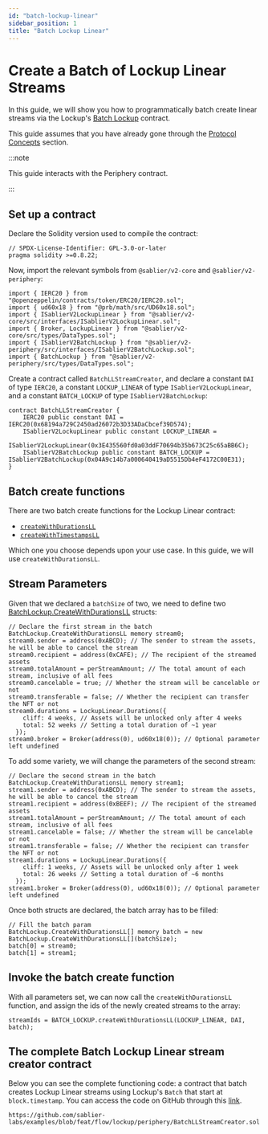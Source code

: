 ```yaml
---
id: "batch-lockup-linear"
sidebar_position: 1
title: "Batch Lockup Linear"
---
```



# Create a Batch of Lockup Linear Streams

In this guide, we will show you how to programmatically batch create linear streams via the Lockup's
[Batch Lockup](/reference/lockup/periphery/contract.SablierV2BatchLockup) contract.

This guide assumes that you have already gone through the [Protocol Concepts](/concepts/streaming) section.

:::note

This guide interacts with the Periphery contract.

:::

<AdmonitionSimpleCode />

## Set up a contract

Declare the Solidity version used to compile the contract:

```solidity
// SPDX-License-Identifier: GPL-3.0-or-later
pragma solidity >=0.8.22;
```

Now, import the relevant symbols from `@sablier/v2-core` and `@sablier/v2-periphery`:

```solidity
import { IERC20 } from "@openzeppelin/contracts/token/ERC20/IERC20.sol";
import { ud60x18 } from "@prb/math/src/UD60x18.sol";
import { ISablierV2LockupLinear } from "@sablier/v2-core/src/interfaces/ISablierV2LockupLinear.sol";
import { Broker, LockupLinear } from "@sablier/v2-core/src/types/DataTypes.sol";
import { ISablierV2BatchLockup } from "@sablier/v2-periphery/src/interfaces/ISablierV2BatchLockup.sol";
import { BatchLockup } from "@sablier/v2-periphery/src/types/DataTypes.sol";
```

Create a contract called `BatchLLStreamCreator`, and declare a constant `DAI` of type `IERC20`, a constant
`LOCKUP_LINEAR` of type `ISablierV2LockupLinear`, and a constant `BATCH_LOCKUP` of type `ISablierV2BatchLockup`:

```solidity
contract BatchLLStreamCreator {
    IERC20 public constant DAI = IERC20(0x68194a729C2450ad26072b3D33ADaCbcef39D574);
    ISablierV2LockupLinear public constant LOCKUP_LINEAR =
        ISablierV2LockupLinear(0x3E435560fd0a03ddF70694b35b673C25c65aBB6C);
    ISablierV2BatchLockup public constant BATCH_LOCKUP = ISablierV2BatchLockup(0x04A9c14b7a000640419aD5515Db4eF4172C00E31);
}
```

<ConstantsComment />

## Batch create functions

There are two batch create functions for the Lockup Linear contract:

- [`createWithDurationsLL`](/reference/lockup/periphery/contract.SablierV2BatchLockup#createwithdurationsll)
- [`createWithTimestampsLL`](/reference/lockup/periphery/contract.SablierV2BatchLockup#createwithtimestampsll)

Which one you choose depends upon your use case. In this guide, we will use `createWithDurationsLL`.

<BatchCommonSteps />

## Stream Parameters

Given that we declared a `batchSize` of two, we need to define two
[BatchLockup.CreateWithDurationsLL](/reference/lockup/periphery/types/library.BatchLockup#createwithdurationsll)
structs:

```solidity
// Declare the first stream in the batch
BatchLockup.CreateWithDurationsLL memory stream0;
stream0.sender = address(0xABCD); // The sender to stream the assets, he will be able to cancel the stream
stream0.recipient = address(0xCAFE); // The recipient of the streamed assets
stream0.totalAmount = perStreamAmount; // The total amount of each stream, inclusive of all fees
stream0.cancelable = true; // Whether the stream will be cancelable or not
stream0.transferable = false; // Whether the recipient can transfer the NFT or not
stream0.durations = LockupLinear.Durations({
    cliff: 4 weeks, // Assets will be unlocked only after 4 weeks
    total: 52 weeks // Setting a total duration of ~1 year
  });
stream0.broker = Broker(address(0), ud60x18(0)); // Optional parameter left undefined
```

To add some variety, we will change the parameters of the second stream:

```solidity
// Declare the second stream in the batch
BatchLockup.CreateWithDurationsLL memory stream1;
stream1.sender = address(0xABCD); // The sender to stream the assets, he will be able to cancel the stream
stream1.recipient = address(0xBEEF); // The recipient of the streamed assets
stream1.totalAmount = perStreamAmount; // The total amount of each stream, inclusive of all fees
stream1.cancelable = false; // Whether the stream will be cancelable or not
stream1.transferable = false; // Whether the recipient can transfer the NFT or not
stream1.durations = LockupLinear.Durations({
    cliff: 1 weeks, // Assets will be unlocked only after 1 week
    total: 26 weeks // Setting a total duration of ~6 months
  });
stream1.broker = Broker(address(0), ud60x18(0)); // Optional parameter left undefined
```

Once both structs are declared, the batch array has to be filled:

```solidity
// Fill the batch param
BatchLockup.CreateWithDurationsLL[] memory batch = new BatchLockup.CreateWithDurationsLL[](batchSize);
batch[0] = stream0;
batch[1] = stream1;
```

## Invoke the batch create function

With all parameters set, we can now call the `createWithDurationsLL` function, and assign the ids of the newly created
streams to the array:

```solidity
streamIds = BATCH_LOCKUP.createWithDurationsLL(LOCKUP_LINEAR, DAI, batch);
```

## The complete Batch Lockup Linear stream creator contract

Below you can see the complete functioning code: a contract that batch creates Lockup Linear streams using Lockup's
`Batch` that start at `block.timestamp`. You can access the code on GitHub through this
[link](https://github.com/sablier-labs/examples/blob/feat/flow/lockup/periphery/BatchLLStreamCreator.sol).

```solidity reference title="Batch Lockup Linear stream creator"
https://github.com/sablier-labs/examples/blob/feat/flow/lockup/periphery/BatchLLStreamCreator.sol
```
